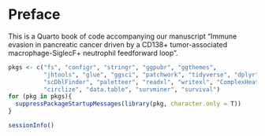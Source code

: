 # Preface {.unnumbered}

This is a Quarto book of code accompanying our manuscript "Immune evasion in pancreatic cancer driven by a CD138+ tumor-associated macrophage-SiglecF+ neutrophil feedforward loop".

```r
pkgs <- c("fs", "configr", "stringr", "ggpubr", "ggthemes", 
          "jhtools", "glue", "ggsci", "patchwork", "tidyverse", "dplyr", "Seurat", 
          "scDblFinder", "paletteer", "readxl", "writexl", "ComplexHeatmap", 
          "circlize", "data.table", "survminer", "survival")  
for (pkg in pkgs){
  suppressPackageStartupMessages(library(pkg, character.only = T))
}
```

```r
sessionInfo()
```
